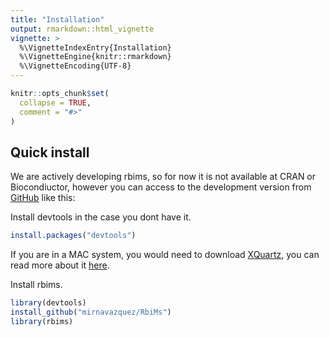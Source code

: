 ```yaml
---
title: "Installation"
output: rmarkdown::html_vignette
vignette: >
  %\VignetteIndexEntry{Installation}
  %\VignetteEngine{knitr::rmarkdown}
  %\VignetteEncoding{UTF-8}
---
```


```r
knitr::opts_chunk$set(
  collapse = TRUE,
  comment = "#>"
)
```

## Quick install

We are actively developing rbims, so for now it is not available at CRAN or Biocondiuctor, however you can access to the development version from
[GitHub](https://github.com/mirnavazquez/RbiMs) like this:

Install devtools in the case you dont have it.

```r
install.packages("devtools")
```

If you are in a MAC system, you would need to download [XQuartz](https://www.xquartz.org/), you can read more about it [here](https://stackoverflow.com/questions/38952427/include-cairo-r-on-a-mac). 

Install rbims.

```r
library(devtools)
install_github("mirnavazquez/RbiMs")
library(rbims)
```

